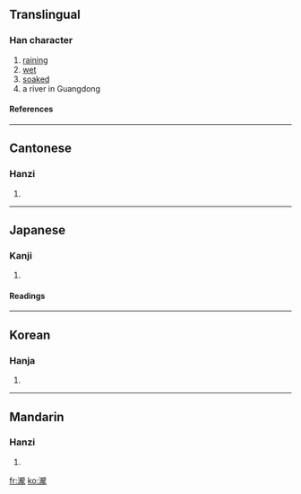 {{see|泷}}

==Translingual==
===Han character===
{{Han char|rn=85|rad=水|as=16|sn=19|four=3111<sub>1</sub>|canj=水卜月心 (EYBP)}}
# [[raining]]
# [[wet]]
# [[soaked]]
# a river in Guangdong
====References====
{{Han ref|kx=0660.190|dkj=18671|dj=1070.120|hdz=31784.170|uh=7027|ud=28711|bh=F25D|bd=62045}}

----
==Cantonese==
===Hanzi===
{{yue-hanzi|jyut=|y=lung4}}
# {{defn|Cantonese}}

----
==Japanese==
===Kanji===
{{ja-kanji|grade=|rs=水16}}
# {{defn|Japanese}} 
====Readings====
{{ja-readings|on=[[そう]] (sō), [[ろう]] (rō)|kun=[[たき]] (taki)}}

----
==Korean==
===Hanja===
{{ko-hanja|hangeul=룡>용|eumhun=|rv=ryong>yong|mr=ryong>yong|y=lyong>yong}}
# {{defn|Korean}}

----
==Mandarin==
===Hanzi===
{{cmn-hanzi|sim=泷|pin=[[lóng]] ([[long2]])|wg=lung<sup>2</sup>}}
# {{defn|Mandarin}}

[[fr:瀧]]
[[ko:瀧]]